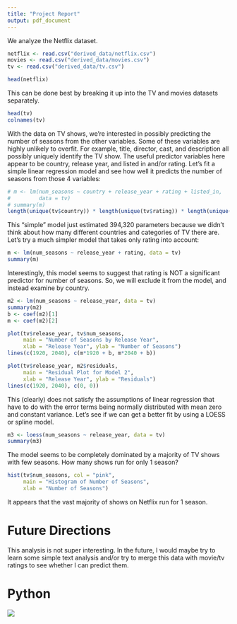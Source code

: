 ```yaml
---
title: "Project Report"
output: pdf_document
---
```


We analyze the Netflix dataset.

```r
netflix <- read.csv("derived_data/netflix.csv")
movies <- read.csv("derived_data/movies.csv")
tv <- read.csv("derived_data/tv.csv")

head(netflix)
```

This can be done best by breaking it up into the TV and movies datasets separately.

```r
head(tv)
colnames(tv)
```

With the data on TV shows, we're interested in possibly predicting the number of seasons from the other variables. Some of these variables are highly unlikely to overfit. For example, title, director, cast, and description all possibly uniquely identify the TV show. The useful predictor variables here appear to be country, release year, and listed in and/or rating. Let's fit a simple linear regression model and see how well it predicts the number of seasons from those 4 variables:

```r
# m <- lm(num_seasons ~ country + release_year + rating + listed_in, 
#         data = tv)
# summary(m)
length(unique(tv$country)) * length(unique(tv$rating)) * length(unique(tv$listed_in))
```

This "simple" model just estimated 394,320 parameters because we didn't think about how many different countries and categories of TV there are. Let's try a much simpler model that takes only rating into account:

```r
m <- lm(num_seasons ~ release_year + rating, data = tv)
summary(m)
```

Interestingly, this model seems to suggest that rating is NOT a significant predictor for number of seasons. So, we will exclude it from the model, and instead examine by country.

```r
m2 <- lm(num_seasons ~ release_year, data = tv)
summary(m2)
b <- coef(m2)[1]
m <- coef(m2)[2]

plot(tv$release_year, tv$num_seasons,
     main = "Number of Seasons by Release Year",
     xlab = "Release Year", ylab = "Number of Seasons")
lines(c(1920, 2040), c(m*1920 + b, m*2040 + b))

plot(tv$release_year, m2$residuals,
     main = "Residual Plot for Model 2",
     xlab = "Release Year", ylab = "Residuals")
lines(c(1920, 2040), c(0, 0))
```

This (clearly) does not satisfy the assumptions of linear regression that have to do with the error terms being normally distributed with mean zero and constant variance. Let's see if we can get a better fit by using a LOESS or spline model.

```r
m3 <- loess(num_seasons ~ release_year, data = tv)
summary(m3)
```

The model seems to be completely dominated by a majority of TV shows with few seasons. How many shows run for only 1 season?

```r
hist(tv$num_seasons, col = "pink",
     main = "Histogram of Number of Seasons",
     xlab = "Number of Seasons")
```

It appears that the vast majority of shows on Netflix run for 1 season. 


# Future Directions

This analysis is not super interesting. In the future, I would maybe try to learn some simple text analysis and/or try to merge this data with movie/tv ratings to see whether I can predict them.

# Python

![](Artifacts/python_fig.png)